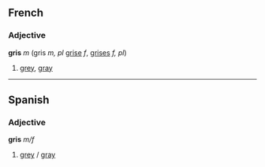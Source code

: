 ==French==

===Adjective===
'''gris''' ''m'' (gris ''m, pl'' [[grise]] ''f'', [[grises]] ''f, pl'')

# [[grey]], [[gray]]

----

==Spanish==
===Adjective===
'''gris''' ''m/f''

# [[grey]] / [[gray]]